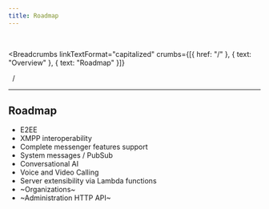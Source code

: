 ```yaml
---
title: Roadmap
---
```


<br />



<Breadcrumbs
  linkTextFormat="capitalized"
  crumbs={[{ href: "/" }, { text: "Overview" }, { text: "Roadmap" }]}
>
  <Icon slot="index" name="seti:powershell" />
  <span slot="separator">&nbsp;&nbsp;/&nbsp;</span>
</Breadcrumbs>

---


## Roadmap

- E2EE <Badge text="Soon" variant="caution" size="small"/>
- XMPP interoperability <Badge text="Soon" variant="caution" size="small"/>
- Complete messenger features support
- System messages / PubSub
- Conversational AI
- Voice and Video Calling
- Server extensibility via Lambda functions
- ~Organizations~
- ~Administration HTTP API~
